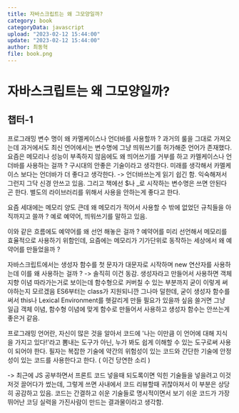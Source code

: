 ```yaml
---
title: 자바스크립트는 왜 그모양일까?
category: book
categoryData: javascript
upload: "2023-02-12 15:44:00"
update: "2023-02-12 15:44:00"
author: 최동혁
file: book.png
---
```


# 자바스크립트는 왜 그모양일까?

## 챕터-1

프로그래밍 변수 명이 왜 카멜케이스나 언더바를 사용할까 ?
과거의 룰을 그대로 가져오는데 과거에서도 최신 언어에서는 변수명에 그냥 띄워쓰기를 허가해준 언어가 존재했다.
요즘은 메모리나 성능이 부족하지 않음에도 왜 띄어쓰기를 거부를 하고 카멜케이스나 언더바를 사용하는 걸까 ?
구시대의 안좋은 기술이라고 생각한다. 미래를 생각해서 카멜케이스 보다는 언더바가 더 좋다고 생각한다.
-> 언더바쓰는게 읽기 쉽긴 함. 익숙해져서 그런지 그닥 신경 안쓰고 있음.
그리고 책에선 $나 \_로 시작하는 변수명은 쓰면 안된다곤 한다. 별도의 라이브러리를 위해서 사용을 안하는게 좋다고 한다.

요즘 세대에는 메모리 양도 큰데 왜 메모리가 적어서 사용할 수 밖에 없었던 규칙들을 아직까지고 쓸까 ?
예로 예약어, 띄워쓰기를 말하고 있음.

이와 같은 흐름에도 예약어를 왜 선언 해놓은 걸까 ?
예약어를 미리 선언해서 메모리를 효율적으로 사용하기 위함인데, 요즘에는 메모리가 기가단위로 동작하는 세상에서 왜 예약어를 만들었을까 ?

자바스크립트에서는 생성자 함수를 첫 문자가 대문자로 시작하며 new 연산자를 사용하는데 이를 왜 사용하는 걸까 ?
-> 솔직히 이건 동감. 생성자라고 만들어서 사용하면 객체지향 이념 따라가는거로 보이는데 함수형으로 커버칠 수 있는 부분까지 굳이 이렇게 써야하는지 모르겠음
ES6부터는 class가 지원되니깐 그나마 덜한데, 굳이 생성자 함수를 써서 this나 Lexical Environment를 헷갈리게 만들 필요가 있을까 싶음
쓸거면 그냥 일급 객체 이념, 함수형 이념에 맞게 함수로 만들어서 사용하고 생성자 함수는 안쓰는게 좋은거 같음.

프로그래밍 언어란, 자신이 많은 것을 알아서 코드에 '나는 이만큼 이 언어에 대해 지식을 가지고 있다!'라고 뽐내는 도구가 아닌, 누가 봐도 쉽게 이해할 수 있는 도구로써 사용이 되어야 한다.
필자는 복잡한 기술에 약간의 위험성이 있는 코드와 간단한 기술에 안정성이 있는 코드를 사용한다고 한다. ( 이건 당연한 소리 )

-> 최근에 JS 공부하면서 프론트 코드 넣을때 되도록이면 익힌 기술들을 넣을려고 이것저것 끌어다가 썼는데, 그렇게 쓰면 사내에서 코드 리뷰할때 귀찮아져서 이 부분은 상당히 공감하고 있음.
코드는 간결하고 쉬운 기술들로 명시적이면서 보기 쉬운 코드가 가장 뛰어난 코딩 실력을 가진사람이 만드는 결과물이라고 생각함.
